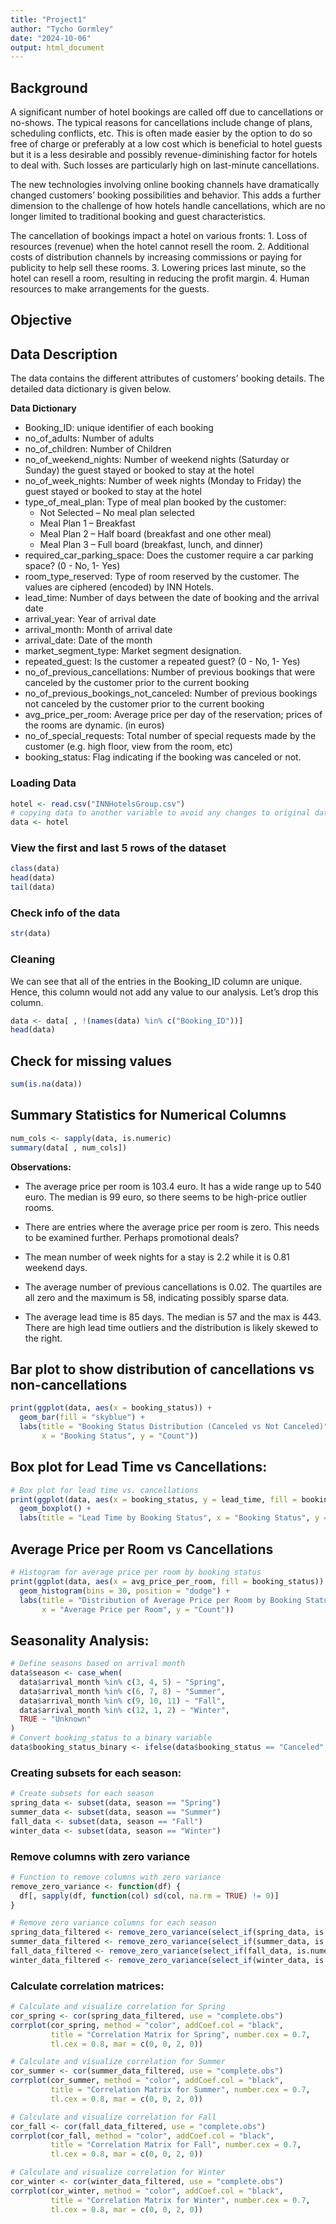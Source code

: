 ---
title: "Project1"
author: "Tycho Gormley"
date: "2024-10-06"
output: html_document
---
## Background

A significant number of hotel bookings are called off due to cancellations or no-shows. The typical reasons for cancellations include change of plans, scheduling conflicts, etc. This is often made easier by the option to do so free of charge or preferably at a low cost which is beneficial to hotel guests but it is a less desirable and possibly revenue-diminishing factor for hotels to deal with. Such losses are particularly high on last-minute cancellations.

The new technologies involving online booking channels have dramatically changed customers' booking possibilities and behavior. This adds a further dimension to the challenge of how hotels handle cancellations, which are no longer limited to traditional booking and guest characteristics.

The cancellation of bookings impact a hotel on various fronts:
1. Loss of resources (revenue) when the hotel cannot resell the room.
2. Additional costs of distribution channels by increasing commissions or paying for publicity to help sell these rooms.
3. Lowering prices last minute, so the hotel can resell a room, resulting in reducing the profit margin.
4. Human resources to make arrangements for the guests.

## Objective


## Data Description

The data contains the different attributes of customers' booking details. The detailed data dictionary is given below.


**Data Dictionary**

* Booking_ID: unique identifier of each booking
* no_of_adults: Number of adults
* no_of_children: Number of Children
* no_of_weekend_nights: Number of weekend nights (Saturday or Sunday) the guest stayed or booked to stay at the hotel
* no_of_week_nights: Number of week nights (Monday to Friday) the guest stayed or booked to stay at the hotel
* type_of_meal_plan: Type of meal plan booked by the customer:
    * Not Selected – No meal plan selected
    * Meal Plan 1 – Breakfast
    * Meal Plan 2 – Half board (breakfast and one other meal)
    * Meal Plan 3 – Full board (breakfast, lunch, and dinner)
* required_car_parking_space: Does the customer require a car parking space? (0 - No, 1- Yes)
* room_type_reserved: Type of room reserved by the customer. The values are ciphered (encoded) by INN Hotels.
* lead_time: Number of days between the date of booking and the arrival date
* arrival_year: Year of arrival date
* arrival_month: Month of arrival date
* arrival_date: Date of the month
* market_segment_type: Market segment designation.
* repeated_guest: Is the customer a repeated guest? (0 - No, 1- Yes)
* no_of_previous_cancellations: Number of previous bookings that were canceled by the customer prior to the current booking
* no_of_previous_bookings_not_canceled: Number of previous bookings not canceled by the customer prior to the current booking
* avg_price_per_room: Average price per day of the reservation; prices of the rooms are dynamic. (in euros)
* no_of_special_requests: Total number of special requests made by the customer (e.g. high floor, view from the room, etc)
* booking_status: Flag indicating if the booking was canceled or not.

### Loading Data
```{r}
hotel <- read.csv("INNHotelsGroup.csv")
# copying data to another variable to avoid any changes to original data
data <- hotel
```

### View the first and last 5 rows of the dataset
```{r}
class(data)
head(data)
tail(data)
```

### Check info of the data
```{r}
str(data)
```

### Cleaning
We can see that all of the entries in the Booking_ID column are unique. Hence, this column would not add any value to our analysis. Let's drop this column.
```{r}
data <- data[ , !(names(data) %in% c("Booking_ID"))]
head(data)
```

## Check for missing values
```{r}
sum(is.na(data))
```

## Summary Statistics for Numerical Columns
```{r}
num_cols <- sapply(data, is.numeric)
summary(data[ , num_cols])
```
**Observations:**

- The average price per room is 103.4 euro. It has a wide range up to 540 euro. The median is 99 euro, so there seems to be high-price outlier rooms.

- There are entries where the average price per room is zero. This needs to be examined further. Perhaps promotional deals?

- The mean number of week nights for a stay is 2.2 while it is 0.81 weekend days.

- The average number of previous cancellations is 0.02. The quartiles are all zero and the maximum is 58, indicating possibly sparse data.

- The average lead time is 85 days. The median is 57 and the max is 443. There are high lead time outliers and the distribution is likely skewed to the right.

## Bar plot to show distribution of cancellations vs non-cancellations
```{r}
print(ggplot(data, aes(x = booking_status)) +
  geom_bar(fill = "skyblue") +
  labs(title = "Booking Status Distribution (Canceled vs Not Canceled)",
       x = "Booking Status", y = "Count"))
```

## Box plot for Lead Time vs Cancellations:
```{r}
# Box plot for lead time vs. cancellations
print(ggplot(data, aes(x = booking_status, y = lead_time, fill = booking_status)) +
  geom_boxplot() +
  labs(title = "Lead Time by Booking Status", x = "Booking Status", y = "Lead Time"))
```

## Average Price per Room vs Cancellations
```{r}
# Histogram for average price per room by booking status
print(ggplot(data, aes(x = avg_price_per_room, fill = booking_status)) +
  geom_histogram(bins = 30, position = "dodge") +
  labs(title = "Distribution of Average Price per Room by Booking Status",
       x = "Average Price per Room", y = "Count"))
```



## Seasonality Analysis:
```{r}
# Define seasons based on arrival month
data$season <- case_when(
  data$arrival_month %in% c(3, 4, 5) ~ "Spring",
  data$arrival_month %in% c(6, 7, 8) ~ "Summer",
  data$arrival_month %in% c(9, 10, 11) ~ "Fall",
  data$arrival_month %in% c(12, 1, 2) ~ "Winter",
  TRUE ~ "Unknown"
)
# Convert booking_status to a binary variable
data$booking_status_binary <- ifelse(data$booking_status == "Canceled", 1, 0)
```

### Creating subsets for each season:
```{r}
# Create subsets for each season
spring_data <- subset(data, season == "Spring")
summer_data <- subset(data, season == "Summer")
fall_data <- subset(data, season == "Fall")
winter_data <- subset(data, season == "Winter")
```

### Remove columns with zero variance
```{r}
# Function to remove columns with zero variance
remove_zero_variance <- function(df) {
  df[, sapply(df, function(col) sd(col, na.rm = TRUE) != 0)]
}

# Remove zero variance columns for each season
spring_data_filtered <- remove_zero_variance(select_if(spring_data, is.numeric))
summer_data_filtered <- remove_zero_variance(select_if(summer_data, is.numeric))
fall_data_filtered <- remove_zero_variance(select_if(fall_data, is.numeric))
winter_data_filtered <- remove_zero_variance(select_if(winter_data, is.numeric))
```

### Calculate correlation matrices:
```{r}
# Calculate and visualize correlation for Spring
cor_spring <- cor(spring_data_filtered, use = "complete.obs")
corrplot(cor_spring, method = "color", addCoef.col = "black", 
         title = "Correlation Matrix for Spring", number.cex = 0.7, 
         tl.cex = 0.8, mar = c(0, 0, 2, 0))

# Calculate and visualize correlation for Summer
cor_summer <- cor(summer_data_filtered, use = "complete.obs")
corrplot(cor_summer, method = "color", addCoef.col = "black", 
         title = "Correlation Matrix for Summer", number.cex = 0.7, 
         tl.cex = 0.8, mar = c(0, 0, 2, 0))

# Calculate and visualize correlation for Fall
cor_fall <- cor(fall_data_filtered, use = "complete.obs")
corrplot(cor_fall, method = "color", addCoef.col = "black", 
         title = "Correlation Matrix for Fall", number.cex = 0.7, 
         tl.cex = 0.8, mar = c(0, 0, 2, 0))

# Calculate and visualize correlation for Winter
cor_winter <- cor(winter_data_filtered, use = "complete.obs")
corrplot(cor_winter, method = "color", addCoef.col = "black", 
         title = "Correlation Matrix for Winter", number.cex = 0.7, 
         tl.cex = 0.8, mar = c(0, 0, 2, 0))
```
